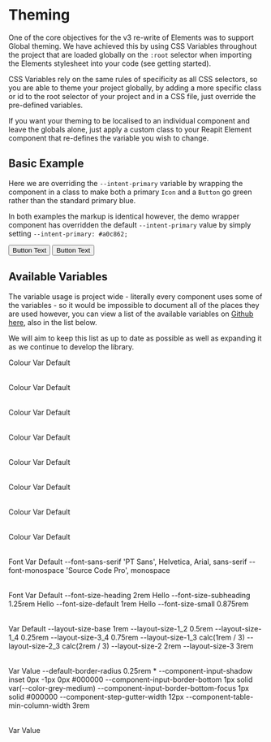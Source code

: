 
<Meta title="Theming" />

# Theming

One of the core objectives for the v3 re-write of Elements was to support Global theming. We have achieved this by using CSS Variables throughout the project that are loaded globally on the `:root` selector when importing the Elements stylesheet into your code (see getting started).

CSS Variables rely on the same rules of specificity as all CSS selectors, so you are able to theme your project globally, by adding a more specific class or id to the root selector of your project and in a CSS file, just override the pre-defined variables.

If you want your theming to be localised to an individual component and leave the globals alone, just apply a custom class to your Reapit Element component that re-defines the variable you wish to change.

## Basic Example

Here we are overriding the `--intent-primary` variable by wrapping the component in a class to make both a primary `Icon` and a `Button` go green rather than the standard primary blue.

In both examples the markup is identical however, the demo wrapper component has overridden the default `--intent-primary` value by simply setting `--intent-primary: #a0c862;`

<Canvas>
  <Story name="Basic Example">
    <Button intent="primary">Button Text</Button>
    <DemoThemeWrapper>
      <Button intent="primary">Button Text</Button>
    </DemoThemeWrapper>
    <Icon intent="primary" icon="cloudSolidSystem" iconSize="medium" />
    <DemoThemeWrapper>
      <Icon intent="primary" icon="cloudSolidSystem" iconSize="medium" />
    </DemoThemeWrapper>
  </Story>
</Canvas>

<RenderHtmlMarkup component="Theming" story="Basic Example" />

## Available Variables

The variable usage is project wide - literally every component uses some of the variables - so it would be impossible to document all of the places they are used however, you can view a list of the available variables on [Github here](https://github.com/reapit/foundations/blob/master/packages/elements/src/styles/globals.ts#L171), also in the list below.

We will aim to keep this list as up to date as possible as well as expanding it as we continue to develop the library.

<Canvas>
  <Story name="Colors">
    <div style={{ width: '50%' }}>
      <Molecule>
        <Title>Grey Scale</Title>
        <Table>
          <TableHeadersRow>
            <TableHeader>Colour</TableHeader>
            <TableHeader>Var</TableHeader>
            <TableHeader>Default</TableHeader>
          </TableHeadersRow>
          <ThemingColourBlock hex="#000000" varName="--color-black" />
          <ThemingColourBlock hex="#646464" varName="--color-grey-dark" />
          <ThemingColourBlock hex="#e3e3e3" varName="--color-grey-medium" />
          <ThemingColourBlock hex="#f2f2f2" varName="--color-grey-light" />
          <ThemingColourBlock hex="#fff" varName="--color-white" />
        </Table>
      </Molecule>
      <Molecule>
        <Title>Branding</Title>
        <Table>
          <TableHeadersRow>
            <TableHeader>Colour</TableHeader>
            <TableHeader>Var</TableHeader>
            <TableHeader>Default</TableHeader>
          </TableHeadersRow>
          <ThemingColourBlock hex="#23a4de" varName="--color-blue-light" />
          <ThemingColourBlock hex="#7bc9eb" varName="--color-blue-light2" />
          <ThemingColourBlock hex="#262f69" varName="--color-blue-dark" />
          <ThemingColourBlock hex="#31448f" varName="--color-blue-dark2" />
          <ThemingColourBlock hex="#ffb71b" varName="--color-accent-orange" />
        </Table>
      </Molecule>
      <Molecule>
        <Title>Intents</Title>
        <Table>
          <TableHeadersRow>
            <TableHeader>Colour</TableHeader>
            <TableHeader>Var</TableHeader>
            <TableHeader>Default</TableHeader>
          </TableHeadersRow>
          <ThemingColourBlock hex="#0061a8" varName="--intent-primary" />
          <ThemingColourBlock hex="#23a4de" varName="--intent-secondary" />
          <ThemingColourBlock hex="#ffb71b" varName="--intent-cirtical" />
          <ThemingColourBlock hex="#a0c862" varName="--intent-success" />
          <ThemingColourBlock hex="#d3033d" varName="--intent-danger" />
        </Table>
      </Molecule>
      <Molecule>
        <Title>Intent Text</Title>
        <Table>
          <TableHeadersRow>
            <TableHeader>Colour</TableHeader>
            <TableHeader>Var</TableHeader>
            <TableHeader>Default</TableHeader>
          </TableHeadersRow>
          <ThemingColourBlock hex="#fff" varName="--intent-primary-text" defaultValue="--color-white" />
          <ThemingColourBlock hex="#fff" varName="--intent-secondary-text" defaultValue="--color-white" />
          <ThemingColourBlock hex="#fff" varName="--intent-cirtical-text" defaultValue="--color-white" />
          <ThemingColourBlock hex="#fff" varName="--intent-success-text" defaultValue="--color-white" />
          <ThemingColourBlock hex="#fff" varName="--intent-danger-text" defaultValue="--color-white" />
        </Table>
      </Molecule>
      <Molecule>
        <Title>Intent Lights</Title>
        <Table>
          <TableHeadersRow>
            <TableHeader>Colour</TableHeader>
            <TableHeader>Var</TableHeader>
            <TableHeader>Default</TableHeader>
          </TableHeadersRow>
          <ThemingColourBlock hex="#d6dae9" varName="--intent-primary-light" />
          <ThemingColourBlock hex="#eaf5fc" varName="--intent-secondary-light" />
          <ThemingColourBlock hex="#ffefdd" varName="--intent-cirtical-light" />
          <ThemingColourBlock hex="#e3eed1" varName="--intent-success-light" />
          <ThemingColourBlock hex="#fbeaef" varName="--intent-danger-light" />
        </Table>
      </Molecule>
      <Molecule>
        <Title>Intent Light Text</Title>
        <Table>
          <TableHeadersRow>
            <TableHeader>Colour</TableHeader>
            <TableHeader>Var</TableHeader>
            <TableHeader>Default</TableHeader>
          </TableHeadersRow>
          <ThemingColourBlock hex="#000" varName="--intent-primary-light-text" defaultValue="--color-black" />
          <ThemingColourBlock hex="#000" varName="--intent-secondary-light-text" defaultValue="--color-black" />
          <ThemingColourBlock hex="#000" varName="--intent-cirtical-light-text" defaultValue="--color-black" />
          <ThemingColourBlock hex="#000" varName="--intent-success-light-text" defaultValue="--color-black" />
          <ThemingColourBlock hex="#000" varName="--intent-danger-light-text" defaultValue="--color-black" />
        </Table>
      </Molecule>
      <Molecule>
        <Title>Intent Darks</Title>
        <Table>
          <TableHeadersRow>
            <TableHeader>Colour</TableHeader>
            <TableHeader>Var</TableHeader>
            <TableHeader>Default</TableHeader>
          </TableHeadersRow>
          <ThemingColourBlock hex="#262f69" varName="--intent-primary-dark" defaultValue="--color-blue-dark" />
          <ThemingColourBlock hex="#125370" varName="--intent-secondary-dark" />
          <ThemingColourBlock hex="#78592a" varName="--intent-cirtical-dark" />
          <ThemingColourBlock hex="#506331" varName="--intent-success-dark" />
          <ThemingColourBlock hex="#70001f" varName="--intent-danger-dark" />
        </Table>
      </Molecule>
      <Molecule>
        <Title>Intent Dark Text</Title>
        <Table>
          <TableHeadersRow>
            <TableHeader>Colour</TableHeader>
            <TableHeader>Var</TableHeader>
            <TableHeader>Default</TableHeader>
          </TableHeadersRow>
          <ThemingColourBlock hex="#fff" varName="--intent-primary-dark-text" defaultValue="--color-white" />
          <ThemingColourBlock hex="#fff" varName="--intent-secondary-dark-text" defaultValue="--color-white" />
          <ThemingColourBlock hex="#fff" varName="--intent-cirtical-dark-text" defaultValue="--color-white" />
          <ThemingColourBlock hex="#fff" varName="--intent-success-dark-text" defaultValue="--color-white" />
          <ThemingColourBlock hex="#fff" varName="--intent-danger-dark-text" defaultValue="--color-white" />
        </Table>
      </Molecule>
      <Molecule>
        <Title>Fonts</Title>
        <Table>
          <TableHeadersRow>
            <TableHeader>Font</TableHeader>
            <TableHeader>Var</TableHeader>
            <TableHeader>Default</TableHeader>
          </TableHeadersRow>
          <TableRow>
            <TableCell>
              <Title>Hello</Title>
            </TableCell>
            <TableCell>
              <SmallText>--font-sans-serif</SmallText>
            </TableCell>
            <TableCell>
              <SmallText>'PT Sans', Helvetica, Arial, sans-serif</SmallText>
            </TableCell>
          </TableRow>
          <TableRow>
            <TableCell>
              <Title style={{ fontFamily: 'var(--font-monospace)' }}>Hello</Title>
            </TableCell>
            <TableCell>
              <SmallText>--font-monospace</SmallText>
            </TableCell>
            <TableCell>
              <SmallText>'Source Code Pro', monospace</SmallText>
            </TableCell>
          </TableRow>
        </Table>
      </Molecule>
      <Molecule>
        <Title>Font Sizes</Title>
        <Table>
          <TableHeadersRow>
            <TableHeader>Font</TableHeader>
            <TableHeader>Var</TableHeader>
            <TableHeader>Default</TableHeader>
          </TableHeadersRow>
          <TableRow>
            <TableCell>
              <Title>Hello</Title>
            </TableCell>
            <TableCell>
              <SmallText>--font-size-heading</SmallText>
            </TableCell>
            <TableCell>
              <SmallText>2rem</SmallText>
            </TableCell>
          </TableRow>
          <TableRow>
            <TableCell>
              <Subtitle>Hello</Subtitle>
            </TableCell>
            <TableCell>
              <SmallText>--font-size-subheading</SmallText>
            </TableCell>
            <TableCell>
              <SmallText>1.25rem</SmallText>
            </TableCell>
          </TableRow>
          <TableRow>
            <TableCell>
              <BodyText>Hello</BodyText>
            </TableCell>
            <TableCell>
              <SmallText>--font-size-default</SmallText>
            </TableCell>
            <TableCell>
              <SmallText>1rem</SmallText>
            </TableCell>
          </TableRow>
          <TableRow>
            <TableCell>
              <SmallText>Hello</SmallText>
            </TableCell>
            <TableCell>
              <SmallText>--font-size-small</SmallText>
            </TableCell>
            <TableCell>
              <SmallText>0.875rem</SmallText>
            </TableCell>
          </TableRow>
        </Table>
      </Molecule>
      <Molecule>
        <Title>Layout Sizes</Title>
        <Table>
          <TableHeadersRow>
            <TableHeader></TableHeader>
            <TableHeader>Var</TableHeader>
            <TableHeader>Default</TableHeader>
          </TableHeadersRow>
          <TableRow>
            <TableCell></TableCell>
            <TableCell>
              <SmallText>--layout-size-base</SmallText>
            </TableCell>
            <TableCell>
              <SmallText>1rem</SmallText>
            </TableCell>
          </TableRow>
          <TableRow>
            <TableCell></TableCell>
            <TableCell>
              <SmallText>--layout-size-1_2</SmallText>
            </TableCell>
            <TableCell>
              <SmallText>0.5rem</SmallText>
            </TableCell>
          </TableRow>
          <TableRow>
            <TableCell></TableCell>
            <TableCell>
              <SmallText>--layout-size-1_4</SmallText>
            </TableCell>
            <TableCell>
              <SmallText>0.25rem</SmallText>
            </TableCell>
          </TableRow>
          <TableRow>
            <TableCell></TableCell>
            <TableCell>
              <SmallText>--layout-size-3_4</SmallText>
            </TableCell>
            <TableCell>
              <SmallText>0.75rem</SmallText>
            </TableCell>
          </TableRow>
          <TableRow>
            <TableCell></TableCell>
            <TableCell>
              <SmallText>--layout-size-1_3</SmallText>
            </TableCell>
            <TableCell>
              <SmallText>calc(1rem / 3)</SmallText>
            </TableCell>
          </TableRow>
          <TableRow>
            <TableCell></TableCell>
            <TableCell>
              <SmallText>--layout-size-2_3</SmallText>
            </TableCell>
            <TableCell>
              <SmallText>calc(2rem / 3)</SmallText>
            </TableCell>
          </TableRow>
          <TableRow>
            <TableCell></TableCell>
            <TableCell>
              <SmallText>--layout-size-2</SmallText>
            </TableCell>
            <TableCell>
              <SmallText>2rem</SmallText>
            </TableCell>
          </TableRow>
          <TableRow>
            <TableCell></TableCell>
            <TableCell>
              <SmallText>--layout-size-3</SmallText>
            </TableCell>
            <TableCell>
              <SmallText>3rem</SmallText>
            </TableCell>
          </TableRow>
        </Table>
      </Molecule>
      <Molecule>
        <Title>Component Specific</Title>
        <Table>
          <TableHeadersRow>
            <TableHeader></TableHeader>
            <TableHeader>Var</TableHeader>
            <TableHeader>Value</TableHeader>
          </TableHeadersRow>
          <TableRow>
            <TableCell></TableCell>
            <TableCell>
              <SmallText>--default-border-radius</SmallText>
            </TableCell>
            <TableCell>
              <SmallText>0.25rem</SmallText>
            </TableCell>
          </TableRow>
          <ThemingColourBlock hex="#fff" varName="--component-input-bg" defaultValue="--color-white" />
          <ThemingColourBlock hex="#f2f2f2" varName="--component-input-bg" defaultValue="--color-grey-light" />
          <TableRow>
            <TableCell>*</TableCell>
            <TableCell>
              <SmallText>--component-input-shadow</SmallText>
            </TableCell>
            <TableCell>
              <SmallText>inset 0px -1px 0px #000000</SmallText>
            </TableCell>
          </TableRow>
          <TableRow>
            <TableCell></TableCell>
            <TableCell>
              <SmallText>--component-input-border-bottom</SmallText>
            </TableCell>
            <TableCell>
              <SmallText>1px solid var(--color-grey-medium)</SmallText>
            </TableCell>
          </TableRow>
          <TableRow>
            <TableCell></TableCell>
            <TableCell>
              <SmallText>--component-input-border-bottom-focus</SmallText>
            </TableCell>
            <TableCell>
              <SmallText>1px solid #000000</SmallText>
            </TableCell>
          </TableRow>
          <TableRow>
            <TableCell></TableCell>
            <TableCell>
              <SmallText>--component-step-gutter-width</SmallText>
            </TableCell>
            <TableCell>
              <SmallText>12px</SmallText>
            </TableCell>
          </TableRow>
          <TableRow>
            <TableCell></TableCell>
            <TableCell>
              <SmallText>--component-table-min-column-width</SmallText>
            </TableCell>
            <TableCell>
              <SmallText>3rem</SmallText>
            </TableCell>
          </TableRow>
        </Table>
      </Molecule>
      <Molecule>
        <Title>Nav Menu</Title>
        <Table>
          <TableHeadersRow>
            <TableHeader></TableHeader>
            <TableHeader>Var</TableHeader>
            <TableHeader>Value</TableHeader>
          </TableHeadersRow>
          <ThemingColourBlock hex="#262f69" varName="--nav-menu-background-dark" defaultValue="--color-blue-dark" />
          <ThemingColourBlock hex="#31448f" varName="--nav-menu-background-accent" defaultValue="--color-blue-dark2" />
          <ThemingColourBlock hex="#fff" varName="--nav-menu-text" defaultValue="--color-white" />
          <ThemingColourBlock hex="#fff" varName="--nav-menu-text-hover" defaultValue="--color-white" />
        </Table>
      </Molecule>
    </div>
  </Story>
</Canvas>

